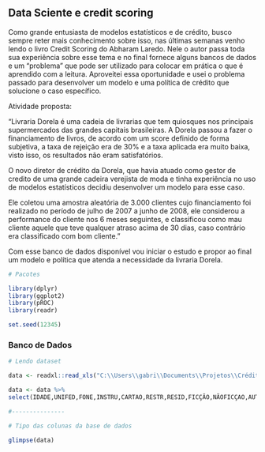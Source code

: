 

## Data Sciente e credit scoring

Como grande entusiasta de modelos estatísticos e de crédito, busco sempre reter mais conhecimento sobre isso, nas últimas semanas venho lendo o livro Credit Scoring do Abharam Laredo. Nele o autor passa toda sua experiência sobre esse tema e no final fornece alguns bancos de dados e um "problema" que pode ser utilizado para colocar em prática o que é aprendido com a leitura. Aproveitei essa oportunidade e usei o problema passado para desenvolver um modelo e uma política de crédito que solucione o caso específico.

Atividade proposta:

"Livraria Dorela é uma cadeia de livrarias que tem quiosques nos principais supermercados das grandes capitais brasileiras. A Dorela passou a fazer o financiamento de livros, de acordo com um score definido de forma subjetiva, a taxa de rejeição era de 30% e a taxa aplicada era muito baixa, visto isso, os resultados não eram satisfatórios.

O novo diretor de crédito da Dorela, que havia atuado como gestor de credito de uma grande cadeira verejista de moda e tinha experiência no uso de modelos estatísticos decidiu desenvolver um modelo para esse caso.

Ele coletou uma amostra aleatória de 3.000 clientes cujo financiamento foi realizado no período de julho de 2007 a junho de 2008, ele considerou a performance do cliente nos 6 meses seguintes, e classificou como mau cliente aquele que teve qualquer atraso acima de 30 dias, caso contrário era classificado com bom cliente."

Com esse banco de dados disponível vou iniciar o estudo e propor ao final um modelo e política que atenda a necessidade da livraria Dorela.

```r

# Pacotes

library(dplyr)
library(ggplot2)
library(pROC)
library(readr)

set.seed(12345)

```

### Banco de Dados

```r

# Lendo dataset

data <- readxl::read_xls("C:\\Users\\gabri\\Documents\\Projetos\\Crédito\\Laredo\\351.xls")

data <- data %>%
select(IDADE,UNIFED,FONE,INSTRU,CARTAO,RESTR,RESID,FICÇÃO,NÃOFICÇAO,AUTOAJUDA,CATEG,STATUS)

#---------------

# Tipo das colunas da base de dados

glimpse(data)

```



